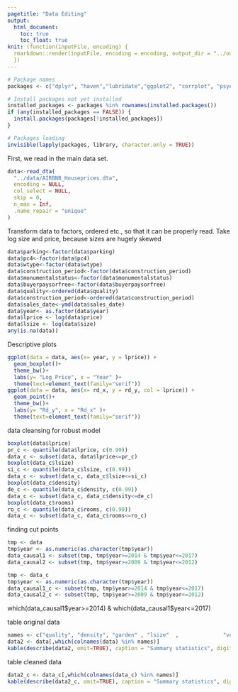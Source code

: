 ```yaml
---
pagetitle: "Data Editing"
output: 
  html_document:
    toc: true
    toc_float: true
knit: (function(inputFile, encoding) {
  rmarkdown::render(inputFile, encoding = encoding, output_dir = "../output") 
  })
---
```


```r
# Package names
packages <- c("dplyr", "haven","lubridate","ggplot2", "corrplot", "psych")

# Install packages not yet installed
installed_packages <- packages %in% rownames(installed.packages())
if (any(installed_packages == FALSE)) {
  install.packages(packages[!installed_packages])
}

# Packages loading
invisible(lapply(packages, library, character.only = TRUE))
```


First, we read in the main data set. 

```r

data<-read_dta(
  "../data/AIRBNB_Houseprices.dta",
  encoding = NULL,
  col_select = NULL,
  skip = 0,
  n_max = Inf,
  .name_repair = "unique"
)
```

Transform data to factors, ordered etc., so that it can be properly read.
Take log size and price, because sizes are hugely skewed
```r
data$parking<-factor(data$parking)
data$pc4<-factor(data$pc4)
data$wtype<-factor(data$wtype)
data$construction_period<-factor(data$construction_period)
data$monumentalstatus<-factor(data$monumentalstatus)
data$buyerpaysorfree<-factor(data$buyerpaysorfree)
data$quality<-ordered(data$quality)
data$construction_period<-ordered(data$construction_period)
data$sales_date<-ymd(data$sales_date)
data$year<- as.factor(data$year)
data$lprice <- log(data$price)
data$lsize <- log(data$size)
any(is.na(data))
```


Descriptive plots

```r
ggplot(data = data, aes(x= year, y = lprice)) +
  geom_boxplot()+
  theme_bw()+
  labs(y= "Log Price", x = "Year" )+
  theme(text=element_text(family="serif"))
ggplot(data = data, aes(x= rd_x, y = rd_y, col = lprice)) +
  geom_point()+
  theme_bw()+
  labs(y= "Rd_y", x = "Rd_x" )+
  theme(text=element_text(family="serif"))

```

data cleansing for robust model
```r
boxplot(data$lprice)
pr_c <- quantile(data$lprice, c(0.99))
data_c <- subset(data, data$lprice<=pr_c)
boxplot(data_c$lsize)
si_c <- quantile(data_c$lsize, c(0.99))
data_c <- subset(data_c, data_c$lsize<=si_c)
boxplot(data_c$density)
de_c <- quantile(data_c$density, c(0.99))
data_c <- subset(data_c, data_c$density<=de_c)
boxplot(data_c$rooms)
ro_c <- quantile(data_c$rooms, c(0.99))
data_c <- subset(data_c, data_c$rooms<=ro_c)
```

finding cut points

```r
tmp <- data
tmp$year <- as.numeric(as.character(tmp$year))
data_causal1 <- subset(tmp, tmp$year>=2014 & tmp$year<=2017)
data_causal2 <- subset(tmp, tmp$year>=2009 & tmp$year<=2012)

tmp <- data_c
tmp$year <- as.numeric(as.character(tmp$year))
data_causal1_c <- subset(tmp, tmp$year>=2014 & tmp$year<=2017)
data_causal2_c <- subset(tmp, tmp$year>=2009 & tmp$year<=2012)

```

which(data_causal1$year>=2014) & which(data_causal1$year<=2017)

table original data
```r
names <- c("quality", "density", "garden" , "lsize"  ,              "volume"  , "rooms", "parking", "buyerpaysorfree" ,    "lprice")
data2 <- data[,which(colnames(data) %in% names)]
kable(describe(data2, omit=TRUE), caption = "Summary statistics", digits=3)
```
table cleaned data

```r
data2_c <- data_c[,which(colnames(data_c) %in% names)]
kable(describe(data2_c, omit=TRUE), caption = "Summary statistics", digits=3)
```